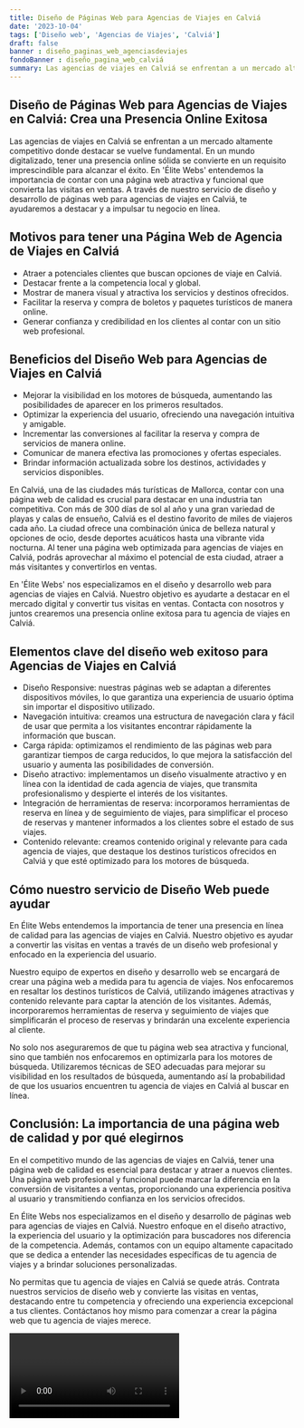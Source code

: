 ```yaml
---
title: Diseño de Páginas Web para Agencias de Viajes en Calviá
date: '2023-10-04'
tags: ['Diseño web', 'Agencias de Viajes', 'Calviá']
draft: false
banner : diseño_paginas_web_agenciasdeviajes
fondoBanner : diseño_pagina_web_calviá
summary: Las agencias de viajes en Calviá se enfrentan a un mercado altamente competitivo donde destacar se vuelve fundamental. En un mundo digitalizado, tener una presencia online sólida se convierte en un requisito imprescindible para alcanzar el éxito. En 'Élite Webs' entendemos la importancia de contar con una página web atractiva y funcional que convierta las visitas en ventas. A través de nuestro servicio de diseño y desarrollo de páginas web para agencias de viajes en Calviá, te ayudaremos a destacar y a impulsar tu negocio en línea.
---
```


## Diseño de Páginas Web para Agencias de Viajes en Calviá: Crea una Presencia Online Exitosa

Las agencias de viajes en Calviá se enfrentan a un mercado altamente competitivo donde destacar se vuelve fundamental. En un mundo digitalizado, tener una presencia online sólida se convierte en un requisito imprescindible para alcanzar el éxito. En 'Élite Webs' entendemos la importancia de contar con una página web atractiva y funcional que convierta las visitas en ventas. A través de nuestro servicio de diseño y desarrollo de páginas web para agencias de viajes en Calviá, te ayudaremos a destacar y a impulsar tu negocio en línea.

## Motivos para tener una Página Web de Agencia de Viajes en Calviá

- Atraer a potenciales clientes que buscan opciones de viaje en Calviá.
- Destacar frente a la competencia local y global.
- Mostrar de manera visual y atractiva los servicios y destinos ofrecidos.
- Facilitar la reserva y compra de boletos y paquetes turísticos de manera online.
- Generar confianza y credibilidad en los clientes al contar con un sitio web profesional.

## Beneficios del Diseño Web para Agencias de Viajes en Calviá

- Mejorar la visibilidad en los motores de búsqueda, aumentando las posibilidades de aparecer en los primeros resultados.
- Optimizar la experiencia del usuario, ofreciendo una navegación intuitiva y amigable.
- Incrementar las conversiones al facilitar la reserva y compra de servicios de manera online.
- Comunicar de manera efectiva las promociones y ofertas especiales.
- Brindar información actualizada sobre los destinos, actividades y servicios disponibles.

En Calviá, una de las ciudades más turísticas de Mallorca, contar con una página web de calidad es crucial para destacar en una industria tan competitiva. Con más de 300 días de sol al año y una gran variedad de playas y calas de ensueño, Calviá es el destino favorito de miles de viajeros cada año. La ciudad ofrece una combinación única de belleza natural y opciones de ocio, desde deportes acuáticos hasta una vibrante vida nocturna. Al tener una página web optimizada para agencias de viajes en Calviá, podrás aprovechar al máximo el potencial de esta ciudad, atraer a más visitantes y convertirlos en ventas.

En 'Élite Webs' nos especializamos en el diseño y desarrollo web para agencias de viajes en Calviá. Nuestro objetivo es ayudarte a destacar en el mercado digital y convertir tus visitas en ventas. Contacta con nosotros y juntos crearemos una presencia online exitosa para tu agencia de viajes en Calviá.

<GifSeo />

<Cta />

## Elementos clave del diseño web exitoso para Agencias de Viajes en Calviá

- Diseño Responsive: nuestras páginas web se adaptan a diferentes dispositivos móviles, lo que garantiza una experiencia de usuario óptima sin importar el dispositivo utilizado.
- Navegación intuitiva: creamos una estructura de navegación clara y fácil de usar que permita a los visitantes encontrar rápidamente la información que buscan.
- Carga rápida: optimizamos el rendimiento de las páginas web para garantizar tiempos de carga reducidos, lo que mejora la satisfacción del usuario y aumenta las posibilidades de conversión.
- Diseño atractivo: implementamos un diseño visualmente atractivo y en línea con la identidad de cada agencia de viajes, que transmita profesionalismo y despierte el interés de los visitantes.
- Integración de herramientas de reserva: incorporamos herramientas de reserva en línea y de seguimiento de viajes, para simplificar el proceso de reservas y mantener informados a los clientes sobre el estado de sus viajes.
- Contenido relevante: creamos contenido original y relevante para cada agencia de viajes, que destaque los destinos turísticos ofrecidos en Calviá y que esté optimizado para los motores de búsqueda.


## Cómo nuestro servicio de Diseño Web puede ayudar

En Élite Webs entendemos la importancia de tener una presencia en línea de calidad para las agencias de viajes en Calviá. Nuestro objetivo es ayudar a convertir las visitas en ventas a través de un diseño web profesional y enfocado en la experiencia del usuario.

Nuestro equipo de expertos en diseño y desarrollo web se encargará de crear una página web a medida para tu agencia de viajes. Nos enfocaremos en resaltar los destinos turísticos de Calviá, utilizando imágenes atractivas y contenido relevante para captar la atención de los visitantes. Además, incorporaremos herramientas de reserva y seguimiento de viajes que simplificarán el proceso de reservas y brindarán una excelente experiencia al cliente.

No solo nos aseguraremos de que tu página web sea atractiva y funcional, sino que también nos enfocaremos en optimizarla para los motores de búsqueda. Utilizaremos técnicas de SEO adecuadas para mejorar su visibilidad en los resultados de búsqueda, aumentando así la probabilidad de que los usuarios encuentren tu agencia de viajes en Calviá al buscar en línea.

## Conclusión: La importancia de una página web de calidad y por qué elegirnos

En el competitivo mundo de las agencias de viajes en Calviá, tener una página web de calidad es esencial para destacar y atraer a nuevos clientes. Una página web profesional y funcional puede marcar la diferencia en la conversión de visitantes a ventas, proporcionando una experiencia positiva al usuario y transmitiendo confianza en los servicios ofrecidos.

En Élite Webs nos especializamos en el diseño y desarrollo de páginas web para agencias de viajes en Calviá. Nuestro enfoque en el diseño atractivo, la experiencia del usuario y la optimización para buscadores nos diferencia de la competencia. Además, contamos con un equipo altamente capacitado que se dedica a entender las necesidades específicas de tu agencia de viajes y a brindar soluciones personalizadas.

No permitas que tu agencia de viajes en Calviá se quede atrás. Contrata nuestros servicios de diseño web y convierte las visitas en ventas, destacando entre tu competencia y ofreciendo una experiencia excepcional a tus clientes. Contáctanos hoy mismo para comenzar a crear la página web que tu agencia de viajes merece.

<Video />

<CtaBot job='Agencias de Viajes' city='Calviá'/>

<Gmaps query='Calviá+españa+maps' />